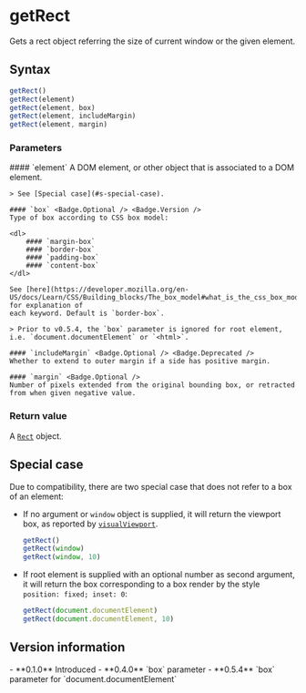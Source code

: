 <Module name="zeta-dom/domUtil" />

# getRect

Gets a rect object referring the size of current window or the given element.

## Syntax

```javascript
getRect()
getRect(element)
getRect(element, box)
getRect(element, includeMargin)
getRect(element, margin)
```

<ImportHint
    name="getRect"
    module="zeta-dom/domUtil"
    global="zeta.util.getRect"
/>

### Parameters

<dl>
    #### `element` <Badge.Optional />
    A DOM element, or other object that is associated to a DOM element.

    > See [Special case](#s-special-case).

    #### `box` <Badge.Optional /> <Badge.Version />
    Type of box according to CSS box model:

    <dl>
        #### `margin-box`
        #### `border-box`
        #### `padding-box`
        #### `content-box`
    </dl>

    See [here](https://developer.mozilla.org/en-US/docs/Learn/CSS/Building_blocks/The_box_model#what_is_the_css_box_model) for explanation of
    each keyword. Default is `border-box`.

    > Prior to v0.5.4, the `box` parameter is ignored for root element, i.e. `document.documentElement` or `<html>`.

    #### `includeMargin` <Badge.Optional /> <Badge.Deprecated />
    Whether to extend to outer margin if a side has positive margin.

    #### `margin` <Badge.Optional />
    Number of pixels extended from the original bounding box, or retracted from when given negative value.

</dl>

### Return value

A [`Rect`](:) object.

## Special case

Due to compatibility, there are two special case that does not refer to a box of an element:

- If no argument or `window` object is supplied, it will return the viewport box,
  as reported by [`visualViewport`](https://developer.mozilla.org/en-US/docs/Web/API/VisualViewport).

  ```javascript
  getRect()
  getRect(window)
  getRect(window, 10)
  ```

- If root element is supplied with an optional number as second argument,
  it will return the box corresponding to a box render by the style `position: fixed; inset: 0`:

  ```javascript
  getRect(document.documentElement)
  getRect(document.documentElement, 10)
  ```

## Version information

<VersionTimeline module="zeta-dom">
- **0.1.0** Introduced
- **0.4.0** `box` parameter
- **0.5.4** `box` parameter for `document.documentElement`
</VersionTimeline>
